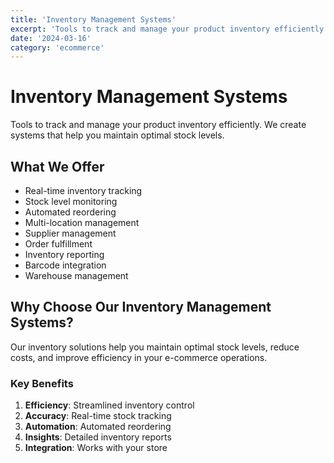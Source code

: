 ```yaml
---
title: 'Inventory Management Systems'
excerpt: 'Tools to track and manage your product inventory efficiently'
date: '2024-03-16'
category: 'ecommerce'
---
```


# Inventory Management Systems

Tools to track and manage your product inventory efficiently. We create systems that help you maintain optimal stock levels.

## What We Offer

- Real-time inventory tracking
- Stock level monitoring
- Automated reordering
- Multi-location management
- Supplier management
- Order fulfillment
- Inventory reporting
- Barcode integration
- Warehouse management

## Why Choose Our Inventory Management Systems?

Our inventory solutions help you maintain optimal stock levels, reduce costs, and improve efficiency in your e-commerce operations.

### Key Benefits

1. **Efficiency**: Streamlined inventory control
2. **Accuracy**: Real-time stock tracking
3. **Automation**: Automated reordering
4. **Insights**: Detailed inventory reports
5. **Integration**: Works with your store
